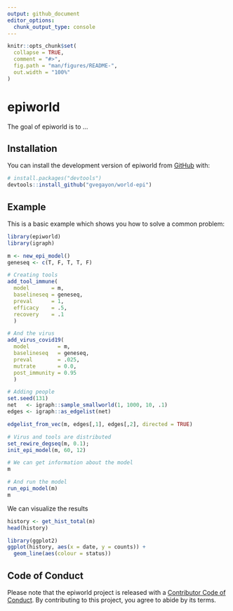 ```yaml
---
output: github_document
editor_options: 
  chunk_output_type: console
---
```


<!-- README.md is generated from README.Rmd. Please edit that file -->

```r
knitr::opts_chunk$set(
  collapse = TRUE,
  comment = "#>",
  fig.path = "man/figures/README-",
  out.width = "100%"
)
```

# epiworld

<!-- badges: start -->
<!-- badges: end -->

The goal of epiworld is to ...

## Installation

You can install the development version of epiworld from [GitHub](https://github.com/) with:

``` r
# install.packages("devtools")
devtools::install_github("gvegayon/world-epi")
```

## Example

This is a basic example which shows you how to solve a common problem:

```r
library(epiworld)
library(igraph)

m <- new_epi_model()
geneseq <- c(T, F, T, T, F)

# Creating tools
add_tool_immune(
  model       = m,
  baselineseq = geneseq,
  preval      = 1,
  efficacy    = .5,
  recovery    = .1
  )

# And the virus
add_virus_covid19(
  model         = m,
  baselineseq   = geneseq,
  preval        = .025,
  mutrate       = 0.0,
  post_immunity = 0.95
  )

# Adding people
set.seed(131)
net   <- igraph::sample_smallworld(1, 1000, 10, .1)
edges <- igraph::as_edgelist(net)

edgelist_from_vec(m, edges[,1], edges[,2], directed = TRUE)

# Virus and tools are distributed
set_rewire_degseq(m, 0.1);
init_epi_model(m, 60, 12)

# We can get information about the model
m

# And run the model
run_epi_model(m)
m

```

We can visualize the results

```r
history <- get_hist_total(m)
head(history)

library(ggplot2)
ggplot(history, aes(x = date, y = counts)) +
  geom_line(aes(colour = status)) 
```


## Code of Conduct

Please note that the epiworld project is released with a [Contributor Code of Conduct](https://contributor-covenant.org/version/2/0/CODE_OF_CONDUCT.html). By contributing to this project, you agree to abide by its terms.